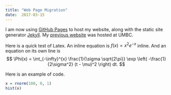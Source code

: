 ```yaml
---
title: "Web Page Migration"
date:  2017-03-15
---
```


I am now using [GitHub Pages](https://pages.github.com) to host my website, along with the static site generator [Jekyll](https://jekyllrb.com). My [previous website](http://www.umbc.edu/~araim1) was hosted at UMBC.

Here is a quick test of Latex. An inline equation is $f(x) = x^2 e^{-x}$ inline. And an equation on its own line is
$$
\Phi(x) =
\int_{-\infty}^{x} \frac{1}{\sigma \sqrt{2\pi}}
\exp \left( -\frac{1}{2\sigma^2} (t - \mu)^2 \right) dt.
$$

Here is an example of code.

```r
x = rnorm(100, 0, 1)
hist(x)
```

